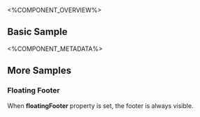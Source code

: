 
<%COMPONENT_OVERVIEW%>

## Basic Sample
<Basic />

<%COMPONENT_METADATA%>

## More Samples

### Floating Footer
When <b>floatingFooter</b> property is set, the footer is always visible.

<FloatingFooter />